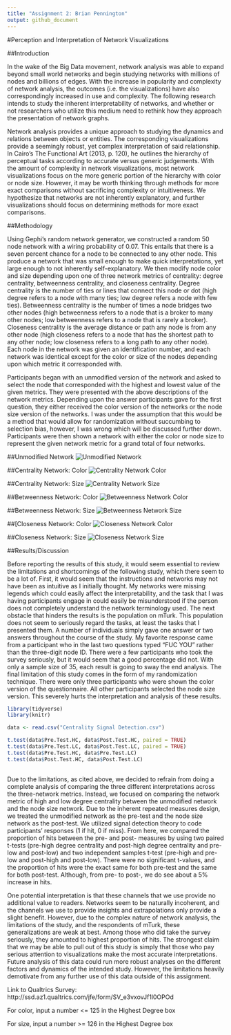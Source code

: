 ```yaml
---
title: "Assignment 2: Brian Pennington"
output: github_document
---
```

#Perception and Interpretation of Network Visualizations

##Introduction

In the wake of the Big Data movement, network analysis was able to expand beyond small world networks and begin studying networks with millions of nodes and billions of edges. With the increase in popularity and complexity of network analysis, the outcomes (i.e. the visualizations) have also correspondingly increased in use and complexity. The following research intends to study the inherent interpretability of networks, and whether or not researchers who utilize this medium need to rethink how they approach the presentation of network graphs. 

Network analysis provides a unique approach to studying the dynamics and relations between objects or entities. The corresponding visualizations provide a seemingly robust, yet complex interpretation of said relationship. In Cairo’s The Functional Art (2013, p. 120), he outlines the hierarchy of perceptual tasks according to accurate versus generic judgements. With the amount of complexity in network visualizations, most network visualizations focus on the more generic portion of the hierarchy with color or node size. However, it may be worth thinking through methods for more exact comparisons without sacrificing complexity or intuitiveness. We hypothesize that networks are not inherently explanatory, and further visualizations should focus on determining methods for more exact comparisons.


##Methodology


Using Gephi’s random network generator, we constructed a random 50 node network with a wiring probability of 0.07. This entails that there is a seven percent chance for a node to be connected to any other node. This produce a network that was small enough to make quick interpretations, yet large enough to not inherently self-explanatory. We then modify node color and size depending upon one of three network metrics of centrality: degree centrality, betweenness centrality, and closeness centrality. Degree centrality is the number of ties or lines that connect this node or dot (high degree refers to a node with many ties; low degree refers a node with few ties). Betweenness centrality is the number of times a node bridges two other nodes (high betweenness refers to a node that is a broker to many other nodes; low betweenness refers to a node that is rarely a broker). Closeness centrality is the average distance or path any node is from any other node (high closeness refers to a node that has the shortest path to any other node; low closeness refers to a long path to any other node). Each node in the network was given an identification number, and each network was identical except for the color or size of the nodes depending upon which metric it corresponded with. 


Participants began with an unmodified version of the network and asked to select the node that corresponded with the highest and lowest value of the given metrics. They were presented with the above descriptions of the network metrics. Depending upon the answer participants gave for the first question, they either received the color version of the networks or the node size version of the networks. I was under the assumption that this would be a method that would allow for randomization without succumbing to selection bias, however, I was wrong which will be discussed further down. Participants were then shown a network with either the color or node size to represent the given network metric for a grand total of four networks. 

##Unmodified Network
![Unmodified Network](../Assignment 2/Networks/Control.png)

##Centrality Network: Color
![Centrality Network Color](../Assignment 2/Networks/degree continuous color.png)

##Centrality Network: Size
![Centrality Network Size](../Assignment 2/Networks/degree by size.png)

##Betweenness Network: Color
![Betweenness Network Color](../Assignment 2/Networks/betweenness continuous color.png)

##Betweenness Network: Size
![Betweenness Network Size](../Assignment 2/Networks/betweenness size.png)

##[Closeness Network: Color
![Closeness Network Color](../Assignment 2/Networks/closeness continuos color.png)

##Closeness Network: Size
![Closeness Network Size](../Assignment 2/Networks/closeness size.png)



##Results/Discussion


Before reporting the results of this study, it would seem essential to review the limitations and shortcomings of the following study, which there seem to be a lot of. First, it would seem that the instructions and networks may not have been as intuitive as I initially thought. My networks were missing legends which could easily affect the interpretability, and the task that I was having participants engage in could easily be misunderstood if the person does not completely understand the network terminology used. The next obstacle that hinders the results is the population on mTurk. This population does not seem to seriously regard the tasks, at least the tasks that I presented them. A number of individuals simply gave one answer or two answers throughout the course of the study. My favorite response came from a participant who in the last two questions typed “FUC YOU” rather than the three-digit node ID. There were a few participants who took the survey seriously, but it would seem that a good percentage did not. With only a sample size of 35, each result is going to sway the end analysis. The final limitation of this study comes in the form of my randomization technique. There were only three participants who were shown the color version of the questionnaire. All other participants selected the node size version. This severely hurts the interpretation and analysis of these results. 


```r
library(tidyverse)
library(knitr)

data <- read.csv("Centrality Signal Detection.csv")
```

```r
t.test(data$Pre.Test.HC, data$Post.Test.HC, paired = TRUE)
t.test(data$Pre.Test.LC, data$Post.Test.LC, paired = TRUE)
t.test(data$Pre.Test.HC, data$Pre.Test.LC)
t.test(data$Post.Test.HC, data$Post.Test.LC)
 
```


Due to the limitations, as cited above, we decided to refrain from doing a complete analysis of comparing the three different interpretations across the three-network metrics. Instead, we focused on comparing the network metric of high and low degree centrality between the unmodified network and the node size network.  Due to the inherent repeated measures design, we treated the unmodified network as the pre-test and the node size network as the post-test. We utilized signal detection theory to code participants’ responses (1 if hit, 0 if miss). From here, we compared the proportion of hits between the pre- and post- measures by using two paired t-tests (pre-high degree centrality and post-high degree centrality and pre-low and post-low) and two independent samples t-test (pre-high and pre-low and post-high and post-low). There were no significant t-values, and the proportion of hits were the exact same for both pre-test and the same for both post-test. Although, from pre- to post-, we do see about a 5% increase in hits.  


One potential interpretation is that these channels that we use provide no additional value to readers. Networks seem to be naturally incoherent, and the channels we use to provide insights and extrapolations only provide a slight benefit. However, due to the complex nature of network analysis, the limitations of the study, and the respondents of mTurk, these generalizations are weak at best. Among those who did take the survey seriously, they amounted to highest proportion of hits. The strongest claim that we may be able to pull out of this study is simply that those who pay serious attention to visualizations make the most accurate interpretations. Future analysis of this data could run more robust analyses on the different factors and dynamics of the intended study. However, the limitations heavily demotivate from any further use of this data outside of this assignment. 


Link to Qualtrics Survey: http://ssd.az1.qualtrics.com/jfe/form/SV_e3vxovJf1l0OPOd

For color, input a number <= 125 in the Highest Degree box

For size, input a number >= 126 in the Highest Degree box

